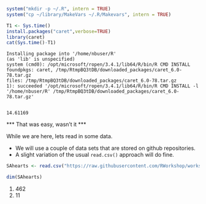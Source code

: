 

```r
system("mkdir -p ~/.R", intern = TRUE)
system("cp ~/library/MakeVars ~/.R/Makevars", intern = TRUE)

```










```r
T1 <- Sys.time()
install.packages("caret",verbose=TRUE)
library(caret)
cat(Sys.time()-T1)
```

    Installing package into '/home/nbuser/R'
    (as 'lib' is unspecified)
    system (cmd0): /opt/microsoft/ropen/3.4.1/lib64/R/bin/R CMD INSTALL
    foundpkgs: caret, /tmp/RtmpBQ3tDB/downloaded_packages/caret_6.0-78.tar.gz
    files: /tmp/RtmpBQ3tDB/downloaded_packages/caret_6.0-78.tar.gz
    1): succeeded '/opt/microsoft/ropen/3.4.1/lib64/R/bin/R CMD INSTALL -l '/home/nbuser/R' /tmp/RtmpBQ3tDB/downloaded_packages/caret_6.0-78.tar.gz'


    14.61169

*** That was easy, wasn't it ***

While we are here, lets read in some data.

* We will use a couple of data sets that are stored on github repositories.
* A slight variation of the usual `read.csv()` approach will do fine.


```r
SAhearts <- read.csv("https://raw.githubusercontent.com/RWorkshop/workshopdatasets/master/SAheart.csv")
```


```r
dim(SAhearts)
```


<ol class="list-inline">
	<li>462</li>
	<li>11</li>
</ol>




```r

```

